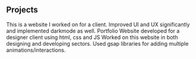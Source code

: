 ## Projects

<ProjectCard title="Cryptowin.io" link="https://www.behance.net/gallery/58937147/Freiheit" bg="linear-gradient(to right, #D4145A 0%, #FBB03B 100%)">
This is a website I worked on for a client. Improved UI and UX significantly and implemented darkmode as well. 
</ProjectCard>
<ProjectCard title="yasharai.com" link="https://www.yasharai.com" bg="linear-gradient(to right, #662d8c 0%, #ed1e79 100%)">
Portfolio Website developed for a designer client using html, css and JS
</ProjectCard>
<ProjectCard title="blucreative.agency" link="https://www.blucreative.agency/" bg="linear-gradient(to right, #009245 0%, #fcef21 100%)">
Worked on this website in both designing and developing sectors. Used gsap libraries for adding multiple animations/interactions. 
</ProjectCard>

